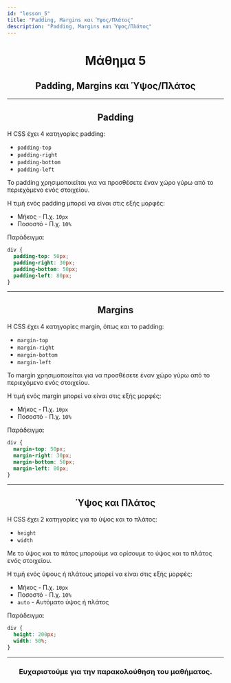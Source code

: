 ```yaml
---
id: "lesson_5"
title: "Padding, Margins και Ύψος/Πλάτος"
description: "Padding, Margins και Ύψος/Πλάτος"
---
```


<h1 style="text-align: center;"> Μάθημα 5 </h1>

<h2 style="text-align: center;"> Padding, Margins και Ύψος/Πλάτος </h2>

---

<h2 style="text-align: center;"> Padding </h2>

Η CSS έχει 4 κατηγορίες padding:

* ```padding-top```
* ```padding-right```
* ```padding-bottom```
* ```padding-left```

Το padding χρησιμοποιείται για να προσθέσετε έναν χώρο γύρω από το περιεχόμενο ενός στοιχείου. 

Η τιμή ενός padding μπορεί να είναι στις εξής μορφές:

* Μήκος - Π.χ. ```10px```
* Ποσοστό - Π.χ. ```10%```

Παράδειγμα:

```css
div {
  padding-top: 50px;
  padding-right: 30px;
  padding-bottom: 50px;
  padding-left: 80px;
}
```

---

<h2 style="text-align: center;"> Margins </h2>

Η CSS έχει 4 κατηγορίες margin, όπως και το padding:

* ```margin-top```
* ```margin-right```
* ```margin-bottom```
* ```margin-left```

Το margin χρησιμοποιείται για να προσθέσετε έναν χώρο γύρω από το περιεχόμενο ενός στοιχείου.

Η τιμή ενός margin μπορεί να είναι στις εξής μορφές:

* Μήκος - Π.χ. ```10px```
* Ποσοστό - Π.χ. ```10%```

Παράδειγμα:

```css
div {
  margin-top: 50px;
  margin-right: 30px;
  margin-bottom: 50px;
  margin-left: 80px;
}
```

---

<h2 style="text-align: center;"> Ύψος και Πλάτος </h2>

Η CSS έχει 2 κατηγορίες για το ύψος και το πλάτος:

* ```height```
* ```width```

Με το ύψος και το πάτος μπορούμε να ορίσουμε το ύψος και το πλάτος ενός στοιχείου.

Η τιμή ενός ύψους ή πλάτους μπορεί να είναι στις εξής μορφές:

* Μήκος - Π.χ. ```10px```
* Ποσοστό - Π.χ. ```10%```
* ```auto``` - Αυτόματο ύψος ή πλάτος

Παράδειγμα:

```css
div {
  height: 200px;
  width: 50%;
}
```

---

<h3 style="text-align: center;"> Ευχαριστούμε για την παρακολούθηση του μαθήματος. </h3>